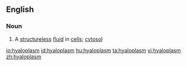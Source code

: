 ==English==

===Noun===
{{en-noun}}

# {{context|microbiology}} A [[structureless]] [[fluid]] in [[cells]]; [[cytosol]]

[[io:hyaloplasm]]
[[id:hyaloplasm]]
[[hu:hyaloplasm]]
[[ta:hyaloplasm]]
[[vi:hyaloplasm]]
[[zh:hyaloplasm]]